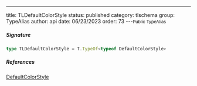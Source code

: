 ---
title: TLDefaultColorStyle
status: published
category: tlschema
group: TypeAlias
author: api
date: 06/23/2023
order: 73
---<Small>Public TypeAlias</Small>




##### Signature


```ts
type TLDefaultColorStyle = T.TypeOf<typeof DefaultColorStyle>
```

##### References

[DefaultColorStyle](/gen/tlschema/DefaultColorStyle-var)

